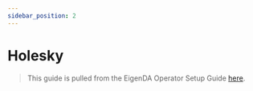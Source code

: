 ```yaml
---
sidebar_position: 2
---
```


# Holesky

> This guide is pulled from the EigenDA Operator Setup Guide [here](https://github.com/Layr-Labs/eigenda-operator-setup/blob/master/holesky/README.md).


<RenderMarkdown
  src="https://raw.githubusercontent.com/layr-labs/eigenda-operator-setup/master/holesky/README.md"
/>